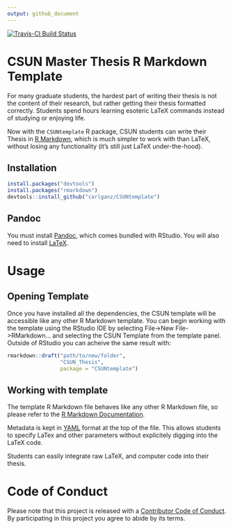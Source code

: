 ```yaml
---
output: github_document
---
```


[![Travis-CI Build Status](https://travis-ci.org/carlganz/CSUNtemplate.svg?branch=master)](https://travis-ci.org/carlganz/CSUNtemplate)

# CSUN Master Thesis R Markdown Template

For many graduate students, the hardest part of writing their thesis is not the content of their research, but rather getting their thesis formatted correctly. Students spend hours learning esoteric LaTeX commands instead of studying or enjoying life. 

Now with the `CSUNtemplate` R package, CSUN students can write their Thesis in [R Markdown](http://rmarkdown.rstudio.com/), which is much simpler to work with than LaTeX, without losing any functionality (it's still just LaTeX under-the-hood).

## Installation

```R

install.packages("devtools")
install.packages("rmarkdown")
devtools::install_github("carlganz/CSUNtemplate")

```

## Pandoc

You must install [Pandoc](http://pandoc.org/), which comes bundled with RStudio. You will also need to install  [LaTeX](https://www.latex-project.org/).

# Usage

## Opening Template

Once you have installed all the dependencies, the CSUN template will be accessible like any other R Markdown template. You can begin working with the template using the RStudio IDE by selecting File->New File->RMarkdown... and selecting the CSUN Template from the template panel. Outside of RStudio you can acheive the same result with:

```R

rmarkdown::draft("path/to/new/folder", 
                 "CSUN_Thesis",
                 package = "CSUNtemplate")

```

## Working with template

The template R Markdown file behaves like any other R Markdown file, so please refer to the [R Markdown Documentation](http://rmarkdown.rstudio.com/). 

Metadata is kept in [YAML](http://www.yaml.org/) format at the top of the file. This allows students to specify LaTex and other parameters without explicitely digging into the LaTeX code. 

Students can easily integrate raw LaTeX, and computer code into their thesis.

# Code of Conduct

Please note that this project is released with a [Contributor Code of Conduct](CONDUCT.md). By participating in this project you agree to abide by its terms.
